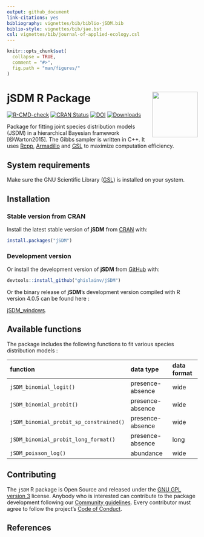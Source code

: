 ```yaml
---
output: github_document
link-citations: yes
bibliography: vignettes/bib/biblio-jSDM.bib
biblio-style: vignettes/bib/jae.bst
csl: vignettes/bib/journal-of-applied-ecology.csl
---
```


<!-- README.md is generated from README.Rmd. Please edit that file -->

```r
knitr::opts_chunk$set(
  collapse = TRUE,
  comment = "#>",
  fig.path = "man/figures/"
)
```

# jSDM R Package <img src="man/figures/logo.png" align="right" alt="" width="120" />

[![R-CMD-check](https://github.com/ghislainv/jSDM/workflows/R-CMD-check/badge.svg)](https://github.com/ghislainv/jSDM/actions)
[![CRAN Status](https://www.r-pkg.org/badges/version/jSDM)](https://cran.r-project.org/package=jSDM)
[![DOI](https://zenodo.org/badge/DOI/10.5281/zenodo.3253460.svg)](https://doi.org/10.5281/zenodo.3253460)
[![Downloads](https://cranlogs.r-pkg.org/badges/jSDM)](https://cran.r-project.org/package=jSDM)

Package for fitting joint species distribution models (JSDM) in a hierarchical Bayesian framework [@Warton2015]. The Gibbs sampler is written in C++. It uses [Rcpp](https://cran.r-project.org/package=Rcpp), [Armadillo](http://arma.sourceforge.net/docs.html) and [GSL](https://www.gnu.org/software/gsl/) to maximize computation efficiency.

## System requirements

Make sure the GNU Scientific Library ([GSL](https://www.gnu.org/software/gsl/)) is installed on your system.

## Installation

### Stable version from CRAN 

Install the latest stable version of **jSDM** from [CRAN](https://cran.r-project.org/) with:

```r
install.packages("jSDM")
```

### Development version 

Or install the development version of **jSDM** from [GitHub](https://github.com/ghislainv/jSDM) with:

```r
devtools::install_github("ghislainv/jSDM")
```

Or the binary release of **jSDM**'s development version compiled with R version 4.0.5 can be found here :

[jSDM_windows](https://nextcloud.fraisedesbois.net/index.php/s/bEQNBdwe2RCSK9F).

## Available functions
The package includes the following functions to fit various species distribution models :

| function |  data type   | data format |
|:---------|:-------------|:------------|
| `jSDM_binomial_logit()` | presence-absence | wide | 
| `jSDM_binomial_probit()` | presence-absence | wide |
| `jSDM_binomial_probit_sp_constrained()` | presence-absence | wide |
| `jSDM_binomial_probit_long_format()` | presence-absence | long |
| `jSDM_poisson_log()` | abundance | wide |

## Contributing

The `jSDM` R package is Open Source and released under the [GNU GPL version 3](https://www.gnu.org/licenses/gpl-3.0.en.html) license. Anybody who is interested can contribute to the package development following our [Community guidelines](articles/Contributing.html). Every contributor must agree to follow the project’s [Code of Conduct](articles/Code_of_conduct.html).

## References